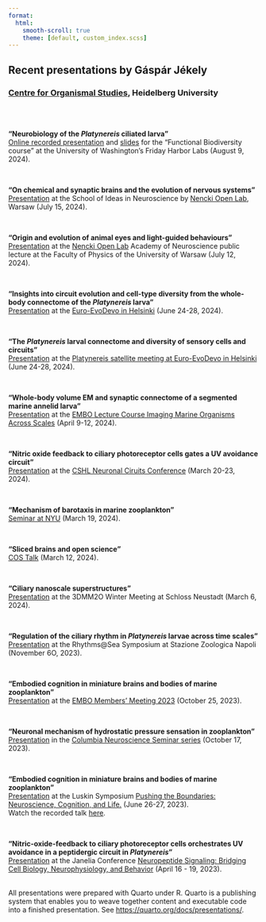 ```yaml
---
format:
  html:
    smooth-scroll: true
    theme: [default, custom_index.scss]  
---
```


## Recent presentations by Gáspár Jékely
### [Centre for Organismal Studies](https://www.cos.uni-heidelberg.de/en), Heidelberg University

<br>
<br>



__"Neurobiology of the *Platynereis* ciliated larva"__ <br>
[Online recorded presentation](https://www.dropbox.com/scl/fi/6iwpx7mdswhj21mk57647/Friday_Harbor_Aug8_2024_online_video.mp4?rlkey=95161na6milyvj10x9s12id3h&st=d4g9vh59&dl=0) and [slides](https://jekelylab.github.io/University_of_Washington_Friday_Harbor_Labs_online_talk.html#/title-slide/) for the "Functional Biodiversity course" at the University of Washington’s Friday Harbor Labs (August 9, 2024). 


<br>

__"On chemical and synaptic brains and the evolution of nervous systems"__ <br>
[Presentation](https://jekelylab.github.io/Warsaw_School_of_Ideas_in_Neuroscience_July2024.html#/title-slide/) at the School of Ideas in Neuroscience by [Nencki Open Lab](https://nenckiopenlab.org/), Warsaw (July 15, 2024). 


<br>

__"Origin and evolution of animal eyes and light-guided behaviours"__ <br>
[Presentation](https://jekelylab.github.io/Warsaw_Uni_EyeEvo_July12_2024.html#/title-slide/) at the [Nencki Open Lab](https://nenckiopenlab.org/) Academy of Neuroscience public lecture at the Faculty of Physics of the University of Warsaw (July 12, 2024). 

<br>

__"Insights into circuit evolution and cell-type diversity from the whole-body connectome of the *Platynereis* larva"__<br>
[Presentation](https://jekelylab.github.io/EvoDevo_Neuro_Evo_27June2024.html#/title-slide/) at the [Euro-EvoDevo in Helsinki](https://www.helsinki.fi/en/conferences/euroevodevo-2024) (June 24-28, 2024). 

<br>

__"The *Platynereis* larval connectome and diversity of sensory cells and circuits"__<br>
[Presentation](https://jekelylab.github.io/EvoDevo_Platynereis_Satellite_24June2024.html#/title-slide/) at the [Platynereis satellite meeting at Euro-EvoDevo in Helsinki](https://www.helsinki.fi/en/conferences/euroevodevo-2024/satellite-meetings) (June 24-28, 2024). 

<br>

__"Whole-body volume EM and synaptic connectome of a segmented marine annelid larva"__<br>
[Presentation](https://jekelylab.github.io/EMBO_Imaging_Marine_Organisms_Napoli_April_2024.html#/title-slide/) at the [EMBO Lecture Course Imaging Marine Organisms Across Scales](https://meetings.embo.org/event/24-marine-imaging) (April 9-12, 2024). 

<br>

__"Nitric oxide feedback to ciliary photoreceptor cells gates a UV avoidance circuit"__<br>
[Presentation](https://jekelylab.github.io/CSH_Neuronal_Circuits_Mar_2024_NOS.html#/title-slide/) at the [CSHL Neuronal Ciruits Conference](https://meetings.cshl.edu/meetings.aspx?meet=CIRCUITS&year=24) (March 20-23, 2024). 

<br>

__"Mechanism of barotaxis in marine zooplankton"__<br>
[Seminar at NYU](https://jekelylab.github.io/NYU_Mar_2024_pressure_NOS_connectome.html#/title-slide/) (March 19, 2024). 

<br>

__"Sliced brains and open science"__<br>
[COS Talk](https://jekelylab.github.io/COS_Talk_12Mar2024.html#/title-slide/) (March 12, 2024). 

<br>

__"Ciliary nanoscale superstructures"__<br>
[Presentation](https://jekelylab.github.io/3Dmm2O_Kloster_Neustadt_Mar_2024_ciliary_nanoscale_superstructures.html#/title-slide/) at the 3DMM2O Winter Meeting at Schloss Neustadt (March 6, 2024). 

<br>

__"Regulation of the ciliary rhythm in _Platynereis_ larvae across time scales"__<br>
[Presentation](https://jekelylab.github.io/SZN_Rhythms@sea_6Nov2023.html#/title-slide/) at the Rhythms@Sea Symposium at Stazione Zoologica Napoli (November 6O, 2023). 

<br>

__"Embodied cognition in miniature brains and bodies of marine zooplankton"__<br>
[Presentation](https://jekelylab.github.io/EMBO_Members_Meeting_25Oct_2023.html#/title-slide/) at the [EMBO Members' Meeting 2023](https://conference-service.com/MM2023/welcome.html) (October 25, 2023). 

<br>

__"Neuronal mechanism of hydrostatic pressure sensation in zooplankton"__<br>
[Presentation](https://jekelylab.github.io/Columbia_Neuroscience_Oct_2023_NOS_pressure.html#/title-slide/) in the [Columbia Neuroscience Seminar series](https://zuckermaninstitute.columbia.edu/columbia-neuroscience-seminar-g-sp-r-j-kely) (October 17, 2023). 

<br>

__"Embodied cognition in miniature brains and bodies of marine zooplankton"__<br>
[Presentation](https://jekelylab.github.io/LA_Basal_Cognition_June27_2023.html#/title-slide/) at the Luskin Symposium [Pushing the Boundaries: Neuroscience, Cognition, and Life.](https://2023symposium.ibp.ucla.edu/) (June 26-27, 2023). <br>
Watch the recorded talk [here](https://www.youtube.com/watch?v=UUljcwW2LfE&t=1200s).

<br>

__"Nitric-oxide-feedback to ciliary photoreceptor cells orchestrates UV avoidance in a peptidergic circuit in <em>Platynereis</em>"__<br>
[Presentation](https://jekelylab.github.io/Janelia_Apr_2023_NOS.html#/title-slide/) at the Janelia Conference [Neuropeptide Signaling: Bridging Cell Biology, Neurophysiology, and Behavior](https://www.janelia.org/you-janelia/conferences/neuropeptide-signaling-bridging-cell-biology-neurophysiology-and-behavior) (April 16 - 19, 2023). 

<br>
All presentations were prepared with Quarto under R. Quarto is a publishing system that enables you to weave together content and executable code into a finished presentation. See <https://quarto.org/docs/presentations/>.
